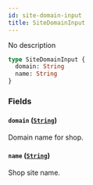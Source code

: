 ```yaml
---
id: site-domain-input
title: SiteDomainInput
---
```


No description

```graphql
type SiteDomainInput {
  domain: String
  name: String
}
```

### Fields

#### `domain` ([`String`](/api-reference/scalars/string.mdx))

Domain name for shop.

#### `name` ([`String`](/api-reference/scalars/string.mdx))

Shop site name.
